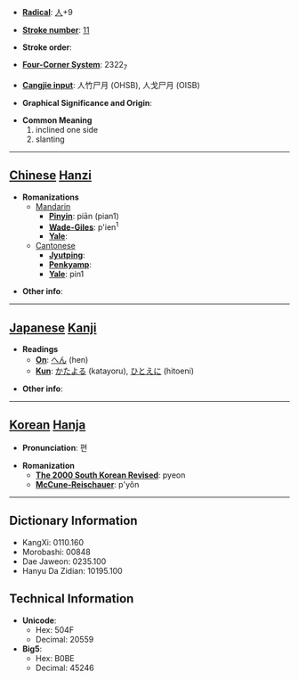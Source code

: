 * '''[[Wiktionary:Chinese radical index| Radical]]''': [[Wiktionary:Chinese radical index 人|人]]+9

* '''[[Wiktionary:Chinese total strokes index|Stroke number]]''': [[Wiktionary:Chinese total strokes index 11|11]]

* '''Stroke order''': 

* '''[[Wiktionary:Chinese four corner index|Four-Corner System]]''': 2322<sub>7</sub>

* '''[[Wiktionary:Chinese Cangjie index|Cangjie input]]''': 人竹尸月 (OHSB), 人戈尸月 (OISB)

* '''Graphical Significance and Origin''': 

* '''Common Meaning'''
*#inclined one side
*# slanting


----

== [[Chinese]] [[Hanzi]] ==

* '''Romanizations'''
** [[Mandarin]]
*** '''[[Pinyin]]''': piān (pian1)
*** '''[[Wade-Giles]]''': p'ien<sup>1</sup>
*** '''[[Yale]]''': 
**[[Cantonese]]
***'''[[Jyutping]]''':
***'''[[Penkyamp]]''': 
***'''[[Yale]]''': pin1

* '''Other info''': 

----

== [[Japanese]] [[Kanji]] ==

* '''Readings'''
** '''[[On]]''': [[へん]] (hen)
** '''[[Kun]]''': [[かたよる]] (katayoru), [[ひとえに]] (hitoeni)

* '''Other info''':  

----

== [[Korean]] [[Hanja]] ==

* '''Pronunciation''': 편

* '''Romanization'''
** '''[[The 2000 South Korean Revised Romanization|The 2000 South Korean Revised]]''': pyeon
** '''[[McCune-Reischauer]]''': p'yŏn

----

== Dictionary Information ==

* KangXi: 0110.160
* Morobashi: 00848
* Dae Jaweon: 0235.100
* Hanyu Da Zidian: 10195.100

== Technical Information ==

* '''Unicode''':
** Hex: 504F
** Decimal: 20559
* '''Big5''':
** Hex: B0BE
** Decimal: 45246